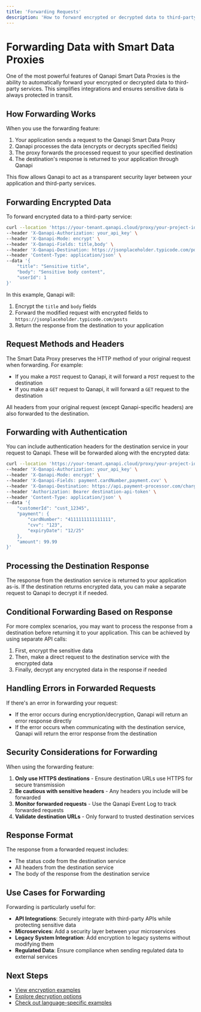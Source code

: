 ```yaml
---
title: 'Forwarding Requests'
description: 'How to forward encrypted or decrypted data to third-party services using Qanapi Smart Data Proxies'
---
```


# Forwarding Data with Smart Data Proxies

One of the most powerful features of Qanapi Smart Data Proxies is the ability to automatically forward your encrypted or decrypted data to third-party services. This simplifies integrations and ensures sensitive data is always protected in transit.

## How Forwarding Works

When you use the forwarding feature:

1. Your application sends a request to the Qanapi Smart Data Proxy
2. Qanapi processes the data (encrypts or decrypts specified fields)
3. The proxy forwards the processed request to your specified destination
4. The destination's response is returned to your application through Qanapi

This flow allows Qanapi to act as a transparent security layer between your application and third-party services.

## Forwarding Encrypted Data

To forward encrypted data to a third-party service:

```bash
curl --location 'https://your-tenant.qanapi.cloud/proxy/your-project-id' \
--header 'X-Qanapi-Authorization: your_api_key' \
--header 'X-Qanapi-Mode: encrypt' \
--header 'X-Qanapi-Fields: title,body' \
--header 'X-Qanapi-Destination: https://jsonplaceholder.typicode.com/posts' \
--header 'Content-Type: application/json' \
--data '{
    "title": "Sensitive title",
    "body": "Sensitive body content",
    "userId": 1
}'
```

In this example, Qanapi will:
1. Encrypt the `title` and `body` fields
2. Forward the modified request with encrypted fields to `https://jsonplaceholder.typicode.com/posts`
3. Return the response from the destination to your application

## Request Methods and Headers

The Smart Data Proxy preserves the HTTP method of your original request when forwarding. For example:

- If you make a `POST` request to Qanapi, it will forward a `POST` request to the destination
- If you make a `GET` request to Qanapi, it will forward a `GET` request to the destination

All headers from your original request (except Qanapi-specific headers) are also forwarded to the destination.

## Forwarding with Authentication

You can include authentication headers for the destination service in your request to Qanapi. These will be forwarded along with the encrypted data:

```bash
curl --location 'https://your-tenant.qanapi.cloud/proxy/your-project-id' \
--header 'X-Qanapi-Authorization: your_api_key' \
--header 'X-Qanapi-Mode: encrypt' \
--header 'X-Qanapi-Fields: payment.cardNumber,payment.cvv' \
--header 'X-Qanapi-Destination: https://api.payment-processor.com/charge' \
--header 'Authorization: Bearer destination-api-token' \
--header 'Content-Type: application/json' \
--data '{
    "customerId": "cust_12345",
    "payment": {
        "cardNumber": "4111111111111111",
        "cvv": "123",
        "expiryDate": "12/25"
    },
    "amount": 99.99
}'
```

## Processing the Destination Response

The response from the destination service is returned to your application as-is. If the destination returns encrypted data, you can make a separate request to Qanapi to decrypt it if needed.

## Conditional Forwarding Based on Response

For more complex scenarios, you may want to process the response from a destination before returning it to your application. This can be achieved by using separate API calls:

1. First, encrypt the sensitive data
2. Then, make a direct request to the destination service with the encrypted data
3. Finally, decrypt any encrypted data in the response if needed

## Handling Errors in Forwarded Requests

If there's an error in forwarding your request:

- If the error occurs during encryption/decryption, Qanapi will return an error response directly
- If the error occurs when communicating with the destination service, Qanapi will return the error response from the destination

## Security Considerations for Forwarding

When using the forwarding feature:

1. **Only use HTTPS destinations** - Ensure destination URLs use HTTPS for secure transmission
2. **Be cautious with sensitive headers** - Any headers you include will be forwarded
3. **Monitor forwarded requests** - Use the Qanapi Event Log to track forwarded requests
4. **Validate destination URLs** - Only forward to trusted destination services

## Response Format

The response from a forwarded request includes:

- The status code from the destination service
- All headers from the destination service
- The body of the response from the destination service

## Use Cases for Forwarding

Forwarding is particularly useful for:

- **API Integrations**: Securely integrate with third-party APIs while protecting sensitive data
- **Microservices**: Add a security layer between your microservices
- **Legacy System Integration**: Add encryption to legacy systems without modifying them
- **Regulated Data**: Ensure compliance when sending regulated data to external services

## Next Steps

- [View encryption examples](/api/data-proxies/encryption)
- [Explore decryption options](/api/data-proxies/decryption)
- [Check out language-specific examples](/api/examples/javascript)
